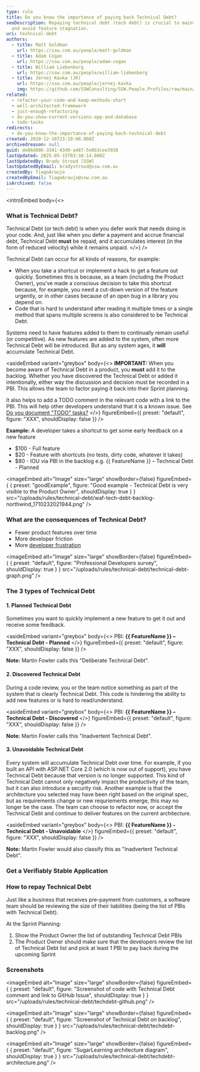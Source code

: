 ```yaml
---
type: rule
title: Do you know the importance of paying back Technical Debt?
seoDescription: Repaying technical debt (tech debt) is crucial to maintain software velocity
  and avoid feature stagnation.
uri: technical-debt
authors:
  - title: Matt Goldman
    url: https://ssw.com.au/people/matt-goldman
  - title: Adam Cogan
    url: https://ssw.com.au/people/adam-cogan
  - title: William Liebenberg
    url: https://ssw.com.au/people/william-liebenberg
  - title: Jernej Kavka (JK)
    url: https://ssw.com.au/people/jernej-kavka
    img: https://github.com/SSWConsulting/SSW.People.Profiles/raw/main/Jernej-Kavka/Images/Jernej-Kavka-Profile.jpg
related:
  - refactor-your-code-and-keep-methods-short
  - well-architected-framework
  - just-enough-refactoring
  - do-you-show-current-versions-app-and-database
  - todo-tasks
redirects:
  - do-you-know-the-importance-of-paying-back-technical-debt
created: 2020-12-16T23:19:08.000Z
archivedreason: null
guid: de86d886-3341-43d0-a487-5e8b3cee3938
lastUpdated: 2025-05-15T03:38:14.000Z
lastUpdatedBy: Brady Stroud [SSW]
lastUpdatedByEmail: bradystroud@ssw.com.au
createdBy: TiagoAraujo
createdByEmail: TiagoAraujo@ssw.com.au
isArchived: false
---
```


<introEmbed
  body={<>
### What is Technical Debt?

Technical Debt (or tech debt) is when you defer work that needs doing in your code. And, just like when you defer a payment and accrue financial debt, Technical Debt **must** be repaid, and it accumulates interest (in the form of reduced velocity) while it remains unpaid.
  </>}
/>
<youtubeEmbed url="https://www.youtube.com/embed/ASVD4YIOgpU" description="" />

Technical Debt can occur for all kinds of reasons, for example:

* When you take a shortcut or implement a hack to get a feature out quickly. Sometimes this is because, as a team (including the Product Owner), you've made a conscious decision to take this shortcut because, for example, you need a cut-down version of the feature urgently, or in other cases because of an open bug in a library you depend on.
* Code that is hard to understand after reading it multiple times or a single method that spans multiple screens is also considered to be Technical Debt.

Systems need to have features added to them to continually remain useful (or competitive). As new features are added to the system, often more Technical Debt will be introduced. But as any system ages, it **will** accumulate Technical Debt.

<asideEmbed
  variant="greybox"
  body={<>
    **IMPORTANT:** When you become aware of Technical Debt in a product, you **must** add it to the backlog. Whether you have discovered the Technical Debt or added it intentionally, either way the discussion and decision must be recorded in a PBI. This allows the team to factor paying it back into their Sprint planning.

It also helps to add a TODO comment in the relevant code with a link to the PBI. This will help other developers understand that it is a known issue.
See [Do you document "TODO" tasks?](/todo-tasks)
  </>}
  figureEmbed={{
    preset: "default",
    figure: "XXX",
    shouldDisplay: false
  }}
/>

**Example:** A developer takes a shortcut to get some early feedback on a new feature

* $100 - Full feature
* $20 - Feature with shortcuts (no tests, dirty code, whatever it takes)
* $80 - IOU via PBI in the backlog e.g. &#123;&#123; FeatureName &#125;&#125; – Technical Debt - Planned

<imageEmbed
  alt="Image"
  size="large"
  showBorder={false}
  figureEmbed={ {
    preset: "goodExample",
    figure: "Good example - Technical Debt is very visible to the Product Owner",
    shouldDisplay: true
  } }
  src="/uploads/rules/technical-debt/waf-tech-debt-backlog-northwind_1710232021944.png"
/>

### What are the consequences of Technical Debt?

* Fewer product features over time
* More developer friction
* More [developer frustration](https://survey.stackoverflow.co/2024/professional-developers#developer-experience-frustration)


<imageEmbed
  alt="Image"
  size="large"
  showBorder={false}
  figureEmbed={ {
    preset: "default",
    figure: "Professional Developers survey",
    shouldDisplay: true
  } }
  src="/uploads/rules/technical-debt/technical-debt-graph.png"
/>

### The 3 types of Technical Debt

#### 1. Planned Technical Debt

Sometimes you want to quickly implement a new feature to get it out and receive some feedback.

<asideEmbed
  variant="greybox"
  body={<>
    PBI: **&#123;&#123; FeatureName &#125;&#125; – Technical Debt - Planned**
  </>}
  figureEmbed={{
    preset: "default",
    figure: "XXX",
    shouldDisplay: false
  }}
/>

**Note:** Martin Fowler calls this "Deliberate Technical Debt".

#### 2. Discovered Technical Debt

During a code review, you or the team notice something as part of the system that is clearly Technical Debt. This code is hindering the ability to add new features or is hard to read/understand.

<asideEmbed
  variant="greybox"
  body={<>
    PBI: **&#123;&#123; FeatureName &#125;&#125; – Technical Debt - Discovered**
  </>}
  figureEmbed={{
    preset: "default",
    figure: "XXX",
    shouldDisplay: false
  }}
/>

**Note:** Martin Fowler calls this "Inadvertent Technical Debt".

#### 3. Unavoidable Technical Debt

Every system will accumulate Technical Debt over time. For example, if you built an API with ASP.NET Core 2.0 (which is now out of support), you have Technical Debt because that version is no longer supported. This kind of Technical Debt cannot only negatively impact the productivity of the team, but it can also introduce a security risk. Another example is that the architecture you selected may have been right based on the original spec, but as requirements change or new requriements emerge, this may no longer be the case. The team can choose to refactor now, or accept the Technical Debt and continue to deliver features on the current architecture.

<asideEmbed
  variant="greybox"
  body={<>
    PBI: **&#123;&#123; FeatureName &#125;&#125; - Technical Debt - Unavoidable**
  </>}
  figureEmbed={{
    preset: "default",
    figure: "XXX",
    shouldDisplay: false
  }}
/>

**Note:** Martin Fowler would also classify this as "Inadvertent Technical Debt".

### Get a Verifiably Stable Application

<youtubeEmbed url="https://www.youtube.com/embed/0FlLE8AdZgk" description="" />

### How to repay Technical Debt

Just like a business that receives pre-payment from customers, a software team should be reviewing the size of their liabilities (being the list of PBIs with Technical Debt).

At the Sprint Planning:

1. Show the Product Owner the list of outstanding Technical Debt PBIs
2. The Product Owner should make sure that the developers review the list of Technical Debt list and pick at least 1 PBI to pay back during the upcoming Sprint

### Screenshots


<imageEmbed
  alt="Image"
  size="large"
  showBorder={false}
  figureEmbed={ {
    preset: "default",
    figure: "Screenshot of code with Technical Debt comment and link to GitHub Issue",
    shouldDisplay: true
  } }
  src="/uploads/rules/technical-debt/techdebt-github.png"
/>


<imageEmbed
  alt="Image"
  size="large"
  showBorder={false}
  figureEmbed={ {
    preset: "default",
    figure: "Screenshot of Technical Debt on backlog",
    shouldDisplay: true
  } }
  src="/uploads/rules/technical-debt/techdebt-backlog.png"
/>


<imageEmbed
  alt="Image"
  size="large"
  showBorder={false}
  figureEmbed={ {
    preset: "default",
    figure: "SugarLearning architecture diagram",
    shouldDisplay: true
  } }
  src="/uploads/rules/technical-debt/techdebt-architecture.png"
/>
